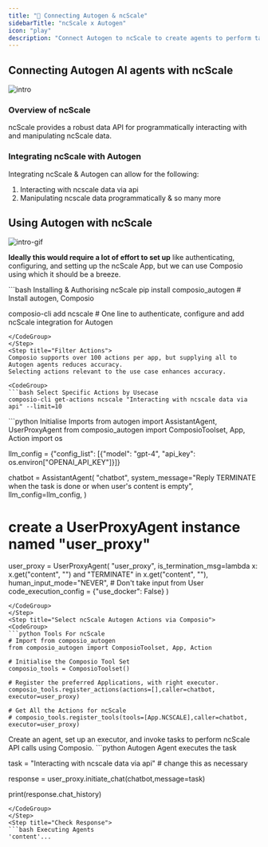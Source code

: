 ```yaml
---
title: "🚀 Connecting Autogen & ncScale"
sidebarTitle: "ncScale x Autogen"
icon: "play"
description: "Connect Autogen to ncScale to create agents to perform tasks using natural language"
---
```


## Connecting Autogen AI agents with ncScale
![intro](/media/intro.jpg)

### Overview of ncScale

ncScale provides a robust data API for programmatically interacting with and manipulating ncScale data.

### Integrating ncScale with Autogen

Integrating ncScale & Autogen can allow for the following:

1. Interacting with ncscale data via api
2. Manipulating ncscale data programmatically
& so many more

## Using Autogen with ncScale
![intro-gif](/media/intro.gif)
<Steps>
<Step title="Setting Up the Environment">

**Ideally this would require a lot of effort to set up** like authenticating, configuring, and setting up the ncScale App, but we can use Composio using which it should be a breeze.

<CodeGroup>
```bash Installing & Authorising ncScale
pip install composio_autogen # Install autogen, Composio 

composio-cli add ncscale # One line to authenticate, configure and add ncScale integration for Autogen
```
</CodeGroup>
</Step>
<Step title="Filter Actions">
Composio supports over 100 actions per app, but supplying all to Autogen agents reduces accuracy.
Selecting actions relevant to the use case enhances accuracy.

<CodeGroup>
```bash Select Specific Actions by Usecase
composio-cli get-actions ncscale "Interacting with ncscale data via api" --limit=10
```
</CodeGroup>

</Step>
<Step title="Import Base Packages">

<CodeGroup>
```python Initialise Imports
from autogen import AssistantAgent, UserProxyAgent
from composio_autogen import ComposioToolset, App, Action
import os

llm_config = {"config_list": [{"model": "gpt-4", "api_key": os.environ["OPENAI_API_KEY"]}]}

chatbot = AssistantAgent(
    "chatbot",
    system_message="Reply TERMINATE when the task is done or when user's content is empty",
    llm_config=llm_config,
)

# create a UserProxyAgent instance named "user_proxy"
user_proxy = UserProxyAgent(
    "user_proxy",
    is_termination_msg=lambda x: x.get("content", "") and "TERMINATE" in x.get("content", ""),
    human_input_mode="NEVER", # Don't take input from User
    code_execution_config = {"use_docker": False}
)
```
</CodeGroup>
</Step>
<Step title="Select ncScale Autogen Actions via Composio">
<CodeGroup>
```python Tools For ncScale
# Import from composio_autogen
from composio_autogen import ComposioToolset, App, Action

# Initialise the Composio Tool Set
composio_tools = ComposioToolset()

# Register the preferred Applications, with right executor. 
composio_tools.register_actions(actions=[],caller=chatbot, executor=user_proxy)

# Get All the Actions for ncScale
# composio_tools.register_tools(tools=[App.NCSCALE],caller=chatbot, executor=user_proxy) 
```
</CodeGroup>
</Step>
<Step title="Execute the Agent">
Create an agent, set up an executor, and invoke tasks to perform ncScale API calls using Composio. 
<CodeGroup>
```python Autogen Agent executes the task

task = "Interacting with ncscale data via api" # change this as necessary

response = user_proxy.initiate_chat(chatbot,message=task)

print(response.chat_history)
```
</CodeGroup>
</Step>
<Step title="Check Response">
```bash Executing Agents
'content'...
```
</Step>
</Steps>
